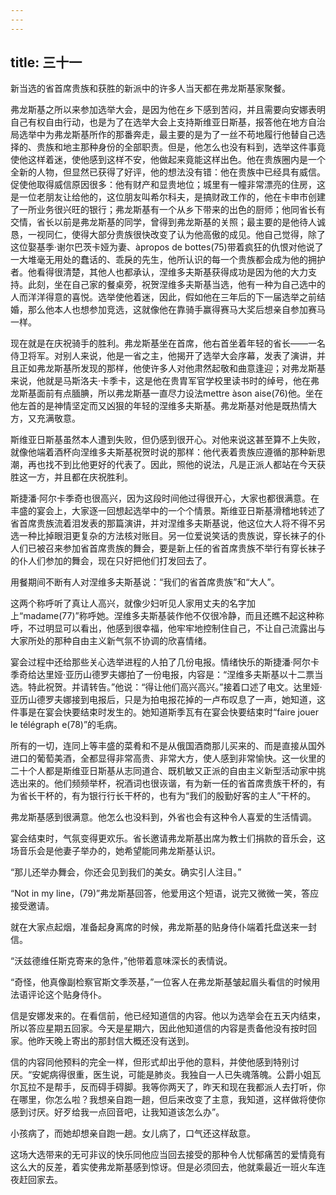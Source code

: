 ```yaml
---
---
---
```

title: 三十一
---




新当选的省首席贵族和获胜的新派中的许多人当天都在弗龙斯基家聚餐。

弗龙斯基之所以来参加选举大会，是因为他在乡下感到苦闷，并且需要向安娜表明自己有权自由行动，也是为了在选举大会上支持斯维亚日斯基，报答他在地方自治局选举中为弗龙斯基所作的那番奔走，最主要的是为了一丝不苟地履行他替自己选择的、贵族和地主那种身份的全部职责。但是，他怎么也没有料到，选举这件事竟使他这样着迷，使他感到这样不安，他做起来竟能这样出色。他在贵族圈内是一个全新的人物，但显然已获得了好评，他的想法没有错：他在贵族中已经具有威信。促使他取得威信原因很多：他有财产和显贵地位；城里有一幢非常漂亮的住房，这是一位老朋友让给他的，这位朋友叫希尔科夫，是搞财政工作的，他在卡申市创建了一所业务很兴旺的银行；弗龙斯基有一个从乡下带来的出色的厨师；他同省长有交情，省长以前是弗龙斯基的同学，曾得到弗龙斯基的关照；最主要的是他待人诚恳，一视同仁，使得大部分贵族很快改变了认为他高傲的成见。他自己觉得，除了这位娶基季·谢尔巴茨卡娅为妻、àpropos de bottes(75)带着疯狂的仇恨对他说了一大堆毫无用处的蠢话的、乖戾的先生，他所认识的每一个贵族都会成为他的拥护者。他看得很清楚，其他人也都承认，涅维多夫斯基获得成功是因为他的大力支持。此刻，坐在自己家的餐桌旁，祝贺涅维多夫斯基当选，他有一种为自己选中的人而洋洋得意的喜悦。选举使他着迷，因此，假如他在三年后的下一届选举之前结婚，那么他本人也想参加竞选，这就像他在靠骑手赢得赛马大奖后想亲自参加赛马一样。

现在就是在庆祝骑手的胜利。弗龙斯基坐在首席，他右首坐着年轻的省长——一名侍卫将军。对别人来说，他是一省之主，他揭开了选举大会序幕，发表了演讲，并且正如弗龙斯基所发现的那样，他使许多人对他肃然起敬和曲意逢迎；对弗龙斯基来说，他就是马斯洛夫·卡季卡，这是他在贵胄军官学校里读书时的绰号，他在弗龙斯基面前有点腼腆，所以弗龙斯基一直尽力设法mettre àson aise(76)他。坐在他左首的是神情坚定而又凶狠的年轻的涅维多夫斯基。弗龙斯基对他是既热情大方，又充满敬意。

斯维亚日斯基虽然本人遭到失败，但仍感到很开心。对他来说这甚至算不上失败，就像他端着酒杯向涅维多夫斯基祝贺时说的那样：他代表着贵族应遵循的那种新思潮，再也找不到比他更好的代表了。因此，照他的说法，凡是正派人都站在今天获胜这一方，并且都在庆祝胜利。

斯捷潘·阿尔卡季奇也很高兴，因为这段时间他过得很开心，大家也都很满意。在丰盛的宴会上，大家逐一回想起选举中的一个个情景。斯维亚日斯基滑稽地转述了省首席贵族流着泪发表的那篇演讲，并对涅维多夫斯基说，他这位大人将不得不另选一种比掉眼泪更复杂的方法核对账目。另一位爱说笑话的贵族说，穿长袜子的仆人们已被召来参加省首席贵族的舞会，要是新上任的省首席贵族不举行有穿长袜子的仆人们参加的舞会，现在只好把他们打发回去了。

用餐期间不断有人对涅维多夫斯基说：“我们的省首席贵族”和“大人”。

这两个称呼听了真让人高兴，就像少妇听见人家用丈夫的名字加上“madame(77)”称呼她。涅维多夫斯基装作他不仅很冷静，而且还瞧不起这种称呼，不过明显可以看出，他感到很幸福，他牢牢地控制住自己，不让自己流露出与大家所处的那种自由主义新气氛不协调的欣喜情绪。

宴会过程中还给那些关心选举进程的人拍了几份电报。情绪快乐的斯捷潘·阿尔卡季奇给达里娅·亚历山德罗夫娜拍了一份电报，内容是：“涅维多夫斯基以十二票当选。特此祝贺。并请转告。”他说：“得让他们高兴高兴。”接着口述了电文。达里娅·亚历山德罗夫娜接到电报后，只是为拍电报花掉的一卢布叹息了一声，她知道，这件事是在宴会快要结束时发生的。她知道斯季瓦有在宴会快要结束时“faire jouer le télégraph e(78)”的毛病。

所有的一切，连同上等丰盛的菜肴和不是从俄国酒商那儿买来的、而是直接从国外进口的葡萄美酒，全都显得非常高贵、非常大方，使人感到非常愉快。这一伙里的二十个人都是斯维亚日斯基从志同道合、既机敏又正派的自由主义新型活动家中挑选出来的。他们频频举杯，祝酒词也很诙谐，有为新一任的省首席贵族干杯的，有为省长干杯的，有为银行行长干杯的，也有为“我们的殷勤好客的主人”干杯的。

弗龙斯基感到很满意。他怎么也没料到，外省也会有这种令人喜爱的生活情调。

宴会结束时，气氛变得更欢乐。省长邀请弗龙斯基出席为教士们捐款的音乐会，这场音乐会是他妻子举办的，她希望能同弗龙斯基认识。

“那儿还举办舞会，你还会见到我们的美女。确实引人注目。”

“Not in my line，(79)”弗龙斯基回答，他爱用这个短语，说完又微微一笑，答应接受邀请。

就在大家点起烟，准备起身离席的时候，弗龙斯基的贴身侍仆端着托盘送来一封信。

“沃兹德维任斯克寄来的急件，”他带着意味深长的表情说。

“奇怪，他真像副检察官斯文季茨基，”一位客人在弗龙斯基皱起眉头看信的时候用法语评论这个贴身侍仆。

信是安娜发来的。在看信前，他已经知道信的内容。他以为选举会在五天内结束，所以答应星期五回家。今天是星期六，因此他知道信的内容是责备他没有按时回家。他昨天晚上寄出的那封信大概还没有送到。

信的内容同他预料的完全一样，但形式却出乎他的意料，并使他感到特别讨厌。“安妮病得很重，医生说，可能是肺炎。我独自一人已失魂落魄。公爵小姐瓦尔瓦拉不是帮手，反而碍手碍脚。我等你两天了，昨天和现在我都派人去打听，你在哪里，你怎么啦？我想亲自跑一趟，但后来改变了主意，我知道，这样做将使你感到讨厌。好歹给我一点回音吧，让我知道该怎么办”。

小孩病了，而她却想亲自跑一趟。女儿病了，口气还这样敌意。

这场大选带来的无可非议的快乐同他应当回去接受的那种令人忧郁痛苦的爱情竟有这么大的反差，着实使弗龙斯基感到惊讶。但是必须回去，他就乘最近一班火车连夜赶回家去。